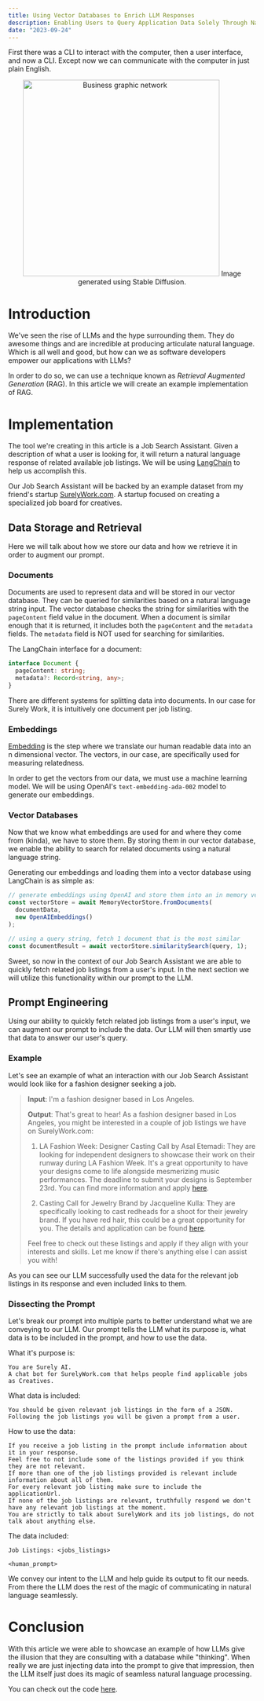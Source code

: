 ```yaml
---
title: Using Vector Databases to Enrich LLM Responses
description: Enabling Users to Query Application Data Solely Through Natural Language
date: "2023-09-24"
---
```


First there was a CLI to interact with the computer, then a user interface, and now a CLI.
Except now we can communicate with the computer in just plain English.

<p align="center">
  <img
    src="/cover-art-vector-db-llm.png"
    alt="Business graphic network"
    width="400"
  />
  Image generated using Stable Diffusion.
</p>

# Introduction

We've seen the rise of LLMs and the hype surrounding them. They do awesome things
and are incredible at producing articulate natural language. Which is all well and good, but
how can we as software developers empower our applications with LLMs?

In order to do so, we can use a technique known as _Retrieval Augmented Generation_ (RAG). In this
article we will create an example implementation of RAG.

# Implementation

The tool we're creating in this article is a Job Search Assistant. Given a description of
what a user is looking for, it will return a natural language response of related available
job listings. We will be using [LangChain](https://www.langchain.com/) to help us accomplish this.

Our Job Search Assistant will be backed by an example dataset from my friend's startup
[SurelyWork.com](https://SurelyWork.com). A startup focused on creating a specialized job board for creatives.

## Data Storage and Retrieval

Here we will talk about how we store our data and how we retrieve it in order to augment our prompt.

### Documents

Documents are used to represent data and will be stored in our vector database.
They can be queried for similarities based on a natural language string input.
The vector database checks the string for similarities with the `pageContent` field value in the document.
When a document is similar enough that it is returned, it includes both the `pageContent` and the `metadata` fields. The
`metadata` field is NOT used for searching for similarities.

The LangChain interface for a document:

```ts
interface Document {
  pageContent: string;
  metadata?: Record<string, any>;
}
```

There are different systems for splitting data into documents. In our case for Surely Work,
it is intuitively one document per job listing.

### Embeddings

[Embedding](https://platform.openai.com/docs/guides/embeddings/what-are-embeddings) is the step where we translate our human readable data into an n dimensional vector.
The vectors, in our case, are specifically used for measuring relatedness.

In order to get the vectors from our data, we must use a machine learning model. We will be using OpenAI's
`text-embedding-ada-002` model to generate our embeddings.

### Vector Databases

Now that we know what embeddings are used for and where they come from (kinda),
we have to store them. By storing them in our vector database, we enable the ability to
search for related documents using a natural language string.

Generating our embeddings and loading them into a vector database using LangChain is as simple as:

```ts
// generate embeddings using OpenAI and store them into an in memory vector database
const vectorStore = await MemoryVectorStore.fromDocuments(
  documentData,
  new OpenAIEmbeddings()
);

// using a query string, fetch 1 document that is the most similar
const documentResult = await vectorStore.similaritySearch(query, 1);
```

Sweet, so now in the context of our Job Search Assistant we are able to quickly
fetch related job listings from a user's input. In the next section we will
utilize this functionality within our prompt to the LLM.

## Prompt Engineering

Using our ability to quickly fetch related job listings from a user's input, we can
augment our prompt to include the data. Our LLM will then smartly
use that data to answer our user's query.

### Example

Let's see an example of what an interaction with our Job Search Assistant would look like for a fashion designer seeking a job.

> **Input**: I'm a fashion designer based in Los Angeles.
>
> **Output**:
> That's great to hear! As a fashion designer based in Los Angeles, you might be interested in a couple of job listings we have on SurelyWork.com:
>
> 1. LA Fashion Week: Designer Casting Call by Asal Etemadi: They are looking for independent designers to showcase their work on their runway during LA Fashion Week. It's a great opportunity to have your designs come to life alongside mesmerizing music performances. The deadline to submit your designs is September 23rd. You can find more information and apply [here](https://www.surelywork.com/listings/2cWnvuxmo4eBAwxSyktC).
>
> 2. Casting Call for Jewelry Brand by Jacqueline Kulla: They are specifically looking to cast redheads for a shoot for their jewelry brand. If you have red hair, this could be a great opportunity for you. The details and application can be found [here](https://www.surelywork.com/listings/XaLMQl5uSWiuwDjBXBGk).
>
> Feel free to check out these listings and apply if they align with your interests and skills. Let me know if there's anything else I can assist you with!

As you can see our LLM successfully used the data for the relevant job listings in its response and even included links to them.

### Dissecting the Prompt

Let's break our prompt into multiple parts to better understand what we are conveying to our LLM. Our prompt tells the LLM what
its purpose is, what data is to be included in the prompt, and how to use the data.

What it's purpose is:

```
You are Surely AI.
A chat bot for SurelyWork.com that helps people find applicable jobs as Creatives.
```

What data is included:

```
You should be given relevant job listings in the form of a JSON.
Following the job listings you will be given a prompt from a user.
```

How to use the data:

```
If you receive a job listing in the prompt include information about it in your response.
Feel free to not include some of the listings provided if you think they are not relevant.
If more than one of the job listings provided is relevant include information about all of them.
For every relevant job listing make sure to include the applicationUrl.
If none of the job listings are relevant, truthfully respond we don't have any relevant job listings at the moment.
You are strictly to talk about SurelyWork and its job listings, do not talk about anything else.
```

The data included:

```
Job Listings: <jobs_listings>

<human_prompt>
```

We convey our intent to the LLM and help guide its output to fit our needs. From there
the LLM does the rest of the magic of communicating in natural language seamlessly.

# Conclusion

With this article we were able to showcase an example of how LLMs give the
illusion that they are consulting with a database while "thinking".
When really we are just injecting data into the prompt to give that impression,
then the LLM itself just does its magic of seamless natural language processing.

You can check out the code [here](https://github.com/ericvtheg/ai-job-search-assistant).
